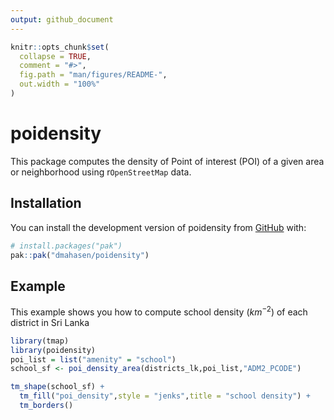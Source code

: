 ```yaml
---
output: github_document
---
```


<!-- README.md is generated from README.Rmd. Please edit that file -->

```r
knitr::opts_chunk$set(
  collapse = TRUE,
  comment = "#>",
  fig.path = "man/figures/README-",
  out.width = "100%"
)
```

# poidensity

<!-- badges: start -->
<!-- badges: end -->

This package computes the density of Point of interest (POI) of a given area or neighborhood using r`OpenStreetMap` data. 

## Installation

You can install the development version of poidensity from [GitHub](https://github.com/dmahasen/poidensity) with:

``` r
# install.packages("pak")
pak::pak("dmahasen/poidensity")
```



## Example

This example shows you how to compute school density ($km^{-2}$) of each district in Sri Lanka

 
```r
library(tmap)
library(poidensity)
poi_list = list("amenity" = "school")
school_sf <- poi_density_area(districts_lk,poi_list,"ADM2_PCODE")

tm_shape(school_sf) +
  tm_fill("poi_density",style = "jenks",title = "school density") +
  tm_borders()
```

